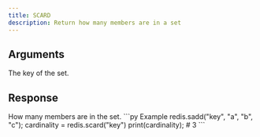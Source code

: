 ```yaml
---
title: SCARD
description: Return how many members are in a set
---
```


## Arguments

<ParamField body="key" type="string" required>
  The key of the set.
</ParamField>


## Response

<ResponseField type="number" required>
  How many members are in the set.
</ResponseField>

<RequestExample>
```py Example 
redis.sadd("key", "a", "b", "c"); 
cardinality = redis.scard("key")
print(cardinality); # 3
```

</RequestExample>
